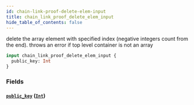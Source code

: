 ```yaml
---
id: chain-link-proof-delete-elem-input
title: chain_link_proof_delete_elem_input
hide_table_of_contents: false
---
```


delete the array element with specified index (negative integers count from the end). throws an error if top level container is not an array

```graphql
input chain_link_proof_delete_elem_input {
  public_key: Int
}
```

### Fields

#### [`public_key`](#) ([`Int`](../scalars/int))
